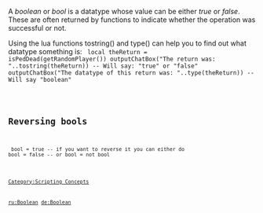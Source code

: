 A ''boolean'' or ''bool'' is a datatype whose value can be either ''true'' or ''false''. These are often returned by functions to indicate whether the operation was successful or not.

Using the lua functions tostring() and type() can help you to find out what datatype something is:
<code>
local theReturn = isPedDead(getRandomPlayer())
outputChatBox("The return was: "..tostring(theReturn)) -- Will say: "true" or "false"
outputChatBox("The datatype of this return was: "..type(theReturn)) -- Will say "boolean"
</syntaxhighlight>


==Reversing bools==
<code>
bool = true
-- if you want to reverse it you can either do
bool = false
-- or
bool = not bool
</syntaxhighlight>
[[/Category:Scripting Concepts.md|Category:Scripting Concepts]]

[[/ru:Boolean.md|ru:Boolean]]
[[/de:Boolean.md|de:Boolean]]